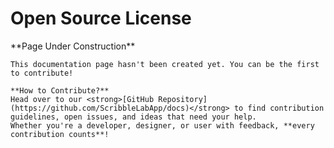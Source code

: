 
# Open Source License

<Callout emoji="🚧">
    **Page Under Construction**

    This documentation page hasn't been created yet. You can be the first to contribute!

    **How to Contribute?**  
    Head over to our <strong>[GitHub Repository](https://github.com/ScribbleLabApp/docs)</strong> to find contribution guidelines, open issues, and ideas that need your help. 
    Whether you're a developer, designer, or user with feedback, **every contribution counts**!  
</Callout>